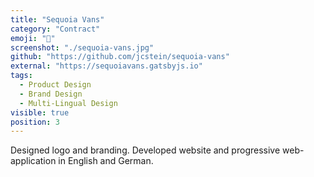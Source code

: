 ```yaml
---
title: "Sequoia Vans"
category: "Contract"
emoji: "🚐"
screenshot: "./sequoia-vans.jpg"
github: "https://github.com/jcstein/sequoia-vans"
external: "https://sequoiavans.gatsbyjs.io"
tags:
  - Product Design
  - Brand Design
  - Multi-Lingual Design
visible: true
position: 3
---
```


Designed logo and branding. Developed website and progressive web-application in English and German.
